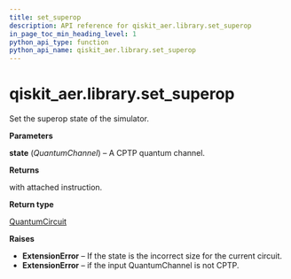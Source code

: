 ```yaml
---
title: set_superop
description: API reference for qiskit_aer.library.set_superop
in_page_toc_min_heading_level: 1
python_api_type: function
python_api_name: qiskit_aer.library.set_superop
---
```


# qiskit\_aer.library.set\_superop

<Function id="qiskit_aer.library.set_superop" isDedicatedPage={true} github="https://github.com/qiskit/qiskit-aer/tree/stable/0.12/qiskit_aer/library/set_instructions/set_superop.py" signature="set_superop(self, state)">
  Set the superop state of the simulator.

  **Parameters**

  **state** (*QuantumChannel*) – A CPTP quantum channel.

  **Returns**

  with attached instruction.

  **Return type**

  [QuantumCircuit](qiskit.circuit.QuantumCircuit "qiskit.circuit.QuantumCircuit")

  **Raises**

  *   **ExtensionError** – If the state is the incorrect size for the current circuit.
  *   **ExtensionError** – if the input QuantumChannel is not CPTP.
</Function>

